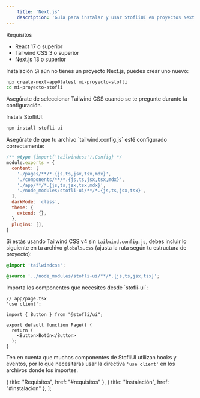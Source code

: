 ```yaml
---
    title: 'Next.js'
    description: 'Guía para instalar y usar StofliUI en proyectos Next.js'
---
```


<div className="mt-10 space-y-8">
  <div>
    <HeadingAnchor id="requisitos">Requisitos</HeadingAnchor>

<ul className="pl-5 list-disc space-y-2 mt-4 text-zinc-900 dark:text-zinc-100">
  <li className="pl-2">
    <span className="text-zinc-900 dark:text-zinc-100"><span className="font-bold">React</span> 17 o superior</span>
  </li>
  <li className="pl-2">
    <span className="text-zinc-900 dark:text-zinc-100"><span className="font-bold">Tailwind CSS</span> 3 o superior</span>
  </li>
  <li className="pl-2">
    <span className="text-zinc-900 dark:text-zinc-100"><span className="font-bold">Next.js</span> 13 o superior</span>
  </li>
</ul>

  </div>

  <div>
    <HeadingAnchor id="instalacion">Instalación</HeadingAnchor>

<Steps className="mt-2">
  <Step title="Crear un proyecto Next.js" stepNumber={1}>
    Si aún no tienes un proyecto Next.js, puedes crear uno nuevo:

```bash
npx create-next-app@latest mi-proyecto-stofli
cd mi-proyecto-stofli
```

Asegúrate de seleccionar Tailwind CSS cuando se te pregunte durante la configuración.
  </Step>

  <Step title="Instalar StofliUI" stepNumber={2}>
    Instala StofliUI:

```bash
npm install stofli-ui
```
  </Step>

  <Step title="Configurar Tailwind CSS" stepNumber={3}>
    Asegúrate de que tu archivo `tailwind.config.js` esté configurado correctamente:

```js
/** @type {import('tailwindcss').Config} */
module.exports = {
  content: [
    './pages/**/*.{js,ts,jsx,tsx,mdx}',
    './components/**/*.{js,ts,jsx,tsx,mdx}',
    './app/**/*.{js,ts,jsx,tsx,mdx}',
    './node_modules/stofli-ui/**/*.{js,ts,jsx,tsx}',
  ],
  darkMode: 'class', 
  theme: {
    extend: {},
  },
  plugins: [],
}
```

Si estás usando Tailwind CSS v4 sin `tailwind.config.js`, debes incluir lo siguiente en tu archivo `globals.css` (ajusta la ruta según tu estructura de proyecto):

```css
@import 'tailwindcss';

@source '../node_modules/stofli-ui/**/*.{js,ts,jsx,tsx}';
```
  </Step>

  <Step title="Usar componentes de StofliUI" stepNumber={4}>
    Importa los componentes que necesites desde `stofli-ui`:

```tsx
// app/page.tsx
'use client';

import { Button } from "@stofli/ui";

export default function Page() {
  return (
    <Button>Botón</Button>
  );
}
```

Ten en cuenta que muchos componentes de StofliUI utilizan hooks y eventos, por lo que necesitarás usar la directiva `'use client'` en los archivos donde los importes.
  </Step>

</Steps>

  </div>

</div>

  { title: "Requisitos", href: "#requisitos" },
  { title: "Instalación", href: "#instalacion" },
];



